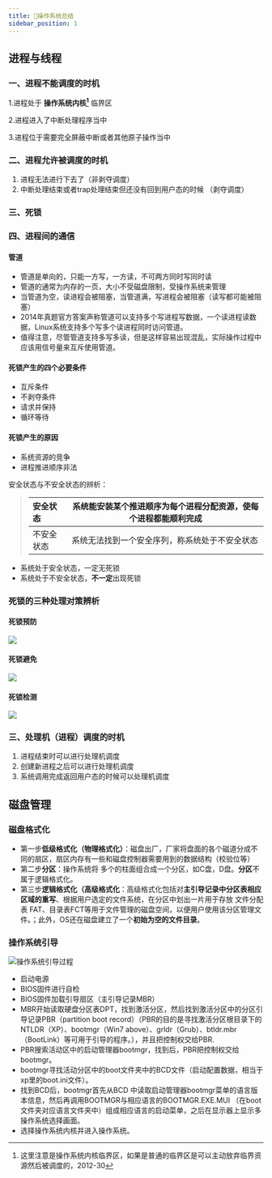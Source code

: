 ```yaml
---
title: 📖操作系统总结
sidebar_position: 1
---
```


## 进程与线程
### 一、进程不能调度的时机
1.进程处于 **操作系统内核[^1]** 临界区

2.进程进入了中断处理程序当中

3.进程位于需要完全屏蔽中断或者其他原子操作当中

> 
>[^1]:这里注意是操作系统内核临界区，如果是普通的临界区是可以主动放弃临界资源然后被调度的，2012-30

### 二、进程允许被调度的时机

1. 进程无法进行下去了（非剥夺调度）
2. 中断处理结束或者trap处理结束但还没有回到用户态的时候 （剥夺调度）

### 三、死锁

### 四、进程间的通信
#### 管道
- 管道是单向的，只能一方写，一方读，不可两方同时写同时读
- 管道的通常为内存的一页，大小不受磁盘限制，受操作系统来管理
- 当管道为空，读进程会被阻塞，当管道满，写进程会被阻塞（读写都可能被阻塞）
- 2014年真题官方答案声称管道可以支持多个写进程写数据，一个读进程读数据，Linux系统支持多个写多个读进程同时访问管道。
- 值得注意，尽管管道支持多写多读，但是这样容易出现混乱，实际操作过程中应该用信号量来互斥使用管道。
#### 死锁产生的四个必要条件

- 互斥条件
- 不剥夺条件
- 请求并保持
- 循环等待

#### 死锁产生的原因

- 系统资源的竞争
- 进程推进顺序非法

安全状态与不安全状态的辨析：

>| 安全状态  | 系统能安装某个推进顺序为每个进程分配资源，使每个进程都能顺利完成 |
>| :------- | ------------------------------------------------------------ |
>| 不安全状态 | 系统无法找到一个安全序列，称系统处于不安全状态               |


- 系统处于安全状态，一定无死锁
- 系统处于不安全状态，**不一定**出现死锁
### 死锁的三种处理对策辨析
#### 死锁预防
![](https://skywalkerch-1303839378.cos.ap-nanjing.myqcloud.com/202311030022452.svg)

#### 死锁避免
![](https://skywalkerch-1303839378.cos.ap-nanjing.myqcloud.com/202311030023509.svg)

#### 死锁检测
![](https://skywalkerch-1303839378.cos.ap-nanjing.myqcloud.com/202311030023475.svg)



### 三、处理机（进程）调度的时机

1. 进程结束时可以进行处理机调度
2. 创建新进程之后可以进行处理机调度
3. 系统调用完成返回用户态的时候可以处理机调度

## 磁盘管理
### 磁盘格式化

- 第一步**低级格式化（物理格式化）**：磁盘出厂，厂家将盘面的各个磁道分成不同的扇区，扇区内存有一些和磁盘控制器需要用到的数据结构（校验位等）
- 第二步**分区**：操作系统将 多个的柱面组合成一个分区，如C盘，D盘。**分区**不属于逻辑格式化。
- 第三步**逻辑格式化（高级格式化**：高级格式化包括对**主引导记录中分区表相应区域的重写**、根据用户选定的文件系统，在分区中划出一片用于存放 文件分配表 FAT、目录表FCT等用于文件管理的磁盘空间，以便用户使用该分区管理文件。；此外，OS还在磁盘建立了一个**初始为空的文件目录**。

### 操作系统引导

![操作系统引导过程](https://skywalkerch-1303839378.cos.ap-nanjing.myqcloud.com/202311062332758.svg)

- 启动电源
- BIOS固件进行自检
- BIOS固件加载引导扇区（主引导记录MBR）
- MBR开始读取硬盘分区表DPT，找到激活分区，然后找到激活分区中的分区引导记录PBR（partition boot record）（PBR的目的是寻找激活分区根目录下的NTLDR（XP）、bootmgr（Win7 above）、grldr（Grub）、btldr.mbr（BootLink）等可用于引导的程序。），并且把控制权交给PBR.
- PBR搜索活动区中的启动管理器bootmgr，找到后，PBR把控制权交给bootmgr。
- bootmgr寻找活动分区中的boot文件夹中的BCD文件（启动配置数据，相当于xp里的boot.ini文件）。
- 找到BCD后，bootmgr首先从BCD 中读取启动管理器bootmgr菜单的语言版本信息，然后再调用BOOTMGR与相应语言的BOOTMGR.EXE.MUI （在boot文件夹对应语言文件夹中）组成相应语言的启动菜单，之后在显示器上显示多操作系统选择画面。
- 选择操作系统内核并进入操作系统。



